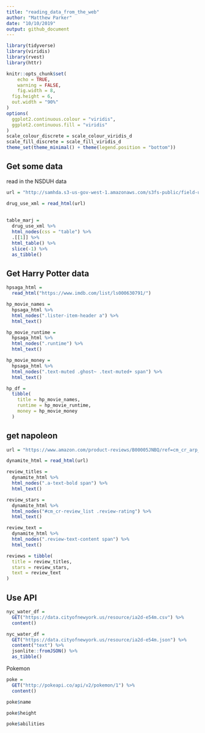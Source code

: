 ```yaml
---
title: "reading_data_from_the_web"
author: "Matthew Parker"
date: "10/10/2019"
output: github_document
---
```


```r
library(tidyverse)
library(viridis)
library(rvest)
library(httr)

knitr::opts_chunk$set(
	echo = TRUE,
	warning = FALSE,
	fig.width = 8, 
  fig.height = 6,
  out.width = "90%"
)
options(
  ggplot2.continuous.colour = "viridis",
  ggplot2.continuous.fill = "viridis"
)
scale_colour_discrete = scale_colour_viridis_d
scale_fill_discrete = scale_fill_viridis_d
theme_set(theme_minimal() + theme(legend.position = "bottom"))
```

## Get some data

read in the NSDUH data

```r
url = "http://samhda.s3-us-gov-west-1.amazonaws.com/s3fs-public/field-uploads/2k15StateFiles/NSDUHsaeShortTermCHG2015.htm"

drug_use_xml = read_html(url)
  
  
table_marj = 
  drug_use_xml %>% 
  html_nodes(css = "table") %>% 
  .[[1]] %>%
  html_table() %>% 
  slice(-1) %>% 
  as_tibble()
```


## Get Harry Potter data

```r
hpsaga_html = 
  read_html("https://www.imdb.com/list/ls000630791/")
```


```r
hp_movie_names = 
  hpsaga_html %>% 
  html_nodes(".lister-item-header a") %>% 
  html_text()

hp_movie_runtime =
  hpsaga_html %>% 
  html_nodes(".runtime") %>% 
  html_text()  

hp_movie_money =
  hpsaga_html %>% 
  html_nodes(".text-muted .ghost~ .text-muted+ span") %>% 
  html_text()   

hp_df = 
  tibble(
    title = hp_movie_names,
    runtime = hp_movie_runtime,
    money = hp_movie_money
  )
```

## get napoleon

```r
url = "https://www.amazon.com/product-reviews/B00005JNBQ/ref=cm_cr_arp_d_viewopt_rvwer?ie=UTF8&reviewerType=avp_only_reviews&sortBy=recent&pageNumber=1"

dynamite_html = read_html(url)

review_titles = 
  dynamite_html %>%
  html_nodes(".a-text-bold span") %>%
  html_text()

review_stars = 
  dynamite_html %>%
  html_nodes("#cm_cr-review_list .review-rating") %>%
  html_text()

review_text = 
  dynamite_html %>%
  html_nodes(".review-text-content span") %>%
  html_text()

reviews = tibble(
  title = review_titles,
  stars = review_stars,
  text = review_text
)
```


## Use API

```r
nyc_water_df = 
  GET("https://data.cityofnewyork.us/resource/ia2d-e54m.csv") %>%
  content()
```

```r
nyc_water_df = 
  GET("https://data.cityofnewyork.us/resource/ia2d-e54m.json") %>%
  content("text") %>%
  jsonlite::fromJSON() %>%
  as_tibble()
```

Pokemon 

```r
poke = 
  GET("http://pokeapi.co/api/v2/pokemon/1") %>%
  content()

poke$name

poke$height

poke$abilities
```


